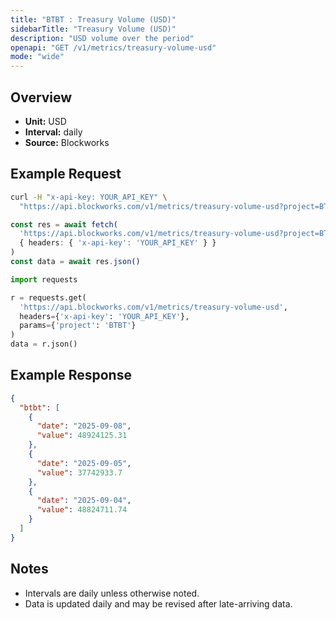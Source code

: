```yaml
---
title: "BTBT : Treasury Volume (USD)"
sidebarTitle: "Treasury Volume (USD)"
description: "USD volume over the period"
openapi: "GET /v1/metrics/treasury-volume-usd"
mode: "wide"
---
```


## Overview

- **Unit:** USD
- **Interval:** daily
- **Source:** Blockworks

## Example Request

<CodeGroup>

```bash cURL
curl -H "x-api-key: YOUR_API_KEY" \
  "https://api.blockworks.com/v1/metrics/treasury-volume-usd?project=BTBT"
```

```typescript TypeScript
const res = await fetch(
  'https://api.blockworks.com/v1/metrics/treasury-volume-usd?project=BTBT',
  { headers: { 'x-api-key': 'YOUR_API_KEY' } }
)
const data = await res.json()
```

```python Python
import requests

r = requests.get(
  'https://api.blockworks.com/v1/metrics/treasury-volume-usd',
  headers={'x-api-key': 'YOUR_API_KEY'},
  params={'project': 'BTBT'}
)
data = r.json()
```

</CodeGroup>

## Example Response

```json
{
  "btbt": [
    {
      "date": "2025-09-08",
      "value": 48924125.31
    },
    {
      "date": "2025-09-05",
      "value": 37742933.7
    },
    {
      "date": "2025-09-04",
      "value": 48824711.74
    }
  ]
}
```

## Notes
- Intervals are daily unless otherwise noted.
- Data is updated daily and may be revised after late-arriving data.
